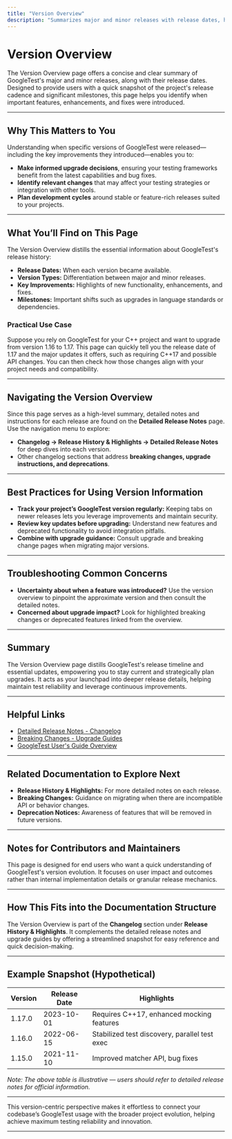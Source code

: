 ```yaml
---
title: "Version Overview"
description: "Summarizes major and minor releases with release dates, highlighting key improvements and enhancements. Designed to provide users a quick snapshot of the project's release cadence and major milestones. This provides valuable context to help users identify when relevant changes were introduced."
---
```


# Version Overview

The Version Overview page offers a concise and clear summary of GoogleTest's major and minor releases, along with their release dates. Designed to provide users with a quick snapshot of the project's release cadence and significant milestones, this page helps you identify when important features, enhancements, and fixes were introduced.

---

## Why This Matters to You

Understanding when specific versions of GoogleTest were released—including the key improvements they introduced—enables you to:

- **Make informed upgrade decisions**, ensuring your testing frameworks benefit from the latest capabilities and bug fixes.
- **Identify relevant changes** that may affect your testing strategies or integration with other tools.
- **Plan development cycles** around stable or feature-rich releases suited to your projects.

---

## What You’ll Find on This Page

The Version Overview distills the essential information about GoogleTest's release history:

- **Release Dates:** When each version became available.
- **Version Types:** Differentiation between major and minor releases.
- **Key Improvements:** Highlights of new functionality, enhancements, and fixes.
- **Milestones:** Important shifts such as upgrades in language standards or dependencies.

### Practical Use Case

Suppose you rely on GoogleTest for your C++ project and want to upgrade from version 1.16 to 1.17. This page can quickly tell you the release date of 1.17 and the major updates it offers, such as requiring C++17 and possible API changes. You can then check how those changes align with your project needs and compatibility.

---

## Navigating the Version Overview

Since this page serves as a high-level summary, detailed notes and instructions for each release are found on the **Detailed Release Notes** page. Use the navigation menu to explore:

- **Changelog → Release History & Highlights → Detailed Release Notes** for deep dives into each version.
- Other changelog sections that address **breaking changes, upgrade instructions, and deprecations**.

---

## Best Practices for Using Version Information

- **Track your project’s GoogleTest version regularly:** Keeping tabs on newer releases lets you leverage improvements and maintain security.
- **Review key updates before upgrading:** Understand new features and deprecated functionality to avoid integration pitfalls.
- **Combine with upgrade guidance:** Consult upgrade and breaking change pages when migrating major versions.

---

## Troubleshooting Common Concerns

- **Uncertainty about when a feature was introduced?** Use the version overview to pinpoint the approximate version and then consult the detailed notes.
- **Concerned about upgrade impact?** Look for highlighted breaking changes or deprecated features linked from the overview.

---

## Summary

The Version Overview page distills GoogleTest's release timeline and essential updates, empowering you to stay current and strategically plan upgrades. It acts as your launchpad into deeper release details, helping maintain test reliability and leverage continuous improvements.

---

## Helpful Links

- [Detailed Release Notes - Changelog](https://github.com/google/googletest/tree/main/docs/changelog/release-history/detailed-release-notes.md)
- [Breaking Changes - Upgrade Guides](https://github.com/google/googletest/tree/main/docs/changelog/upgrade-guides/breaking-changes.md)
- [GoogleTest User's Guide Overview](https://google.github.io/googletest/)

---

## Related Documentation to Explore Next

- **Release History & Highlights:** For more detailed notes on each release.
- **Breaking Changes:** Guidance on migrating when there are incompatible API or behavior changes.
- **Deprecation Notices:** Awareness of features that will be removed in future versions.

---

## Notes for Contributors and Maintainers

This page is designed for end users who want a quick understanding of GoogleTest's version evolution. It focuses on user impact and outcomes rather than internal implementation details or granular release mechanics.

---

## How This Fits into the Documentation Structure

The Version Overview is part of the **Changelog** section under **Release History & Highlights**. It complements the detailed release notes and upgrade guides by offering a streamlined snapshot for easy reference and quick decision-making.

---

## Example Snapshot (Hypothetical)

| Version | Release Date | Highlights                                    |
|---------|--------------|-----------------------------------------------|
| 1.17.0  | 2023-10-01   | Requires C++17, enhanced mocking features     |
| 1.16.0  | 2022-06-15   | Stabilized test discovery, parallel test exec |
| 1.15.0  | 2021-11-10   | Improved matcher API, bug fixes                |


*Note: The above table is illustrative — users should refer to detailed release notes for official information.*

---

This version-centric perspective makes it effortless to connect your codebase’s GoogleTest usage with the broader project evolution, helping achieve maximum testing reliability and innovation.

---